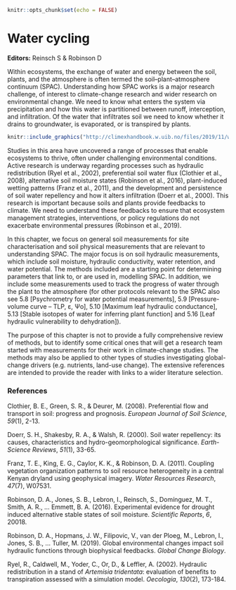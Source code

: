 ``` r
knitr::opts_chunk$set(echo = FALSE)

```


# Water cycling

**Editors:** Reinsch S & Robinson D

Within ecosystems, the exchange of water and energy between the soil, plants, and the atmosphere is often termed the soil–plant–atmosphere continuum (SPAC). Understanding how SPAC works is a major research challenge, of interest to climate-change research and wider research on environmental change. We need to know what enters the system via precipitation and how this water is partitioned between runoff, interception, and infiltration. Of the water that infiltrates soil we need to know whether it drains to groundwater, is evaporated, or is transpired by plants.

```r
knitr::include_graphics("http://climexhandbook.w.uib.no/files/2019/11/waterdrop2-300x221.png")
```
Studies in this area have uncovered a range of processes that enable ecosystems to thrive, often under challenging environmental conditions. Active research is underway regarding processes such as hydraulic redistribution (Ryel et al., 2002), preferential soil water flux (Clothier et al., 2008), alternative soil moisture states (Robinson et al., 2016), plant-induced wetting patterns (Franz et al., 2011), and the development and persistence of soil water repellency and how it alters infiltration (Doerr et al., 2000). This research is important because soils and plants provide feedbacks to climate. We need to understand these feedbacks to ensure that ecosystem management strategies, interventions, or policy regulations do not exacerbate environmental pressures (Robinson et al., 2019).

In this chapter, we focus on general soil measurements for site characterisation and soil physical measurements that are relevant to understanding SPAC. The major focus is on soil hydraulic measurements, which include soil moisture, hydraulic conductivity, water retention, and water potential. The methods included are a starting point for determining parameters that link to, or are used in, modelling SPAC. In addition, we include some measurements used to track the progress of water through the plant to the atmosphere (for other protocols relevant to the SPAC also see 5.8 [Psychrometry for water potential measurements], 5.9 [Pressure-volume curve – TLP, ε, Ψo], 5.10 [Maximum leaf hydraulic conductance], 5.13 [Stable isotopes of water for inferring plant function] and 5.16 [Leaf hydraulic vulnerability to dehydration]).

The purpose of this chapter is not to provide a fully comprehensive review of methods, but to identify some critical ones that will get a research team started with measurements for their work in climate-change studies. The methods may also be applied to other types of studies investigating global-change drivers (e.g. nutrients, land-use change). The extensive references are intended to provide the reader with links to a wider literature selection.

### References

Clothier, B. E., Green, S. R., & Deurer, M. (2008). Preferential flow and transport in soil: progress and prognosis. _European Journal of Soil Science_, _59_(1), 2-13.

Doerr, S. H., Shakesby, R. A., & Walsh, R. (2000). Soil water repellency: its causes, characteristics and hydro-geomorphological significance. _Earth-Science Reviews_, _51_(1), 33-65.

Franz, T. E., King, E. G., Caylor, K. K., & Robinson, D. A. (2011). Coupling vegetation organization patterns to soil resource heterogeneity in a central Kenyan dryland using geophysical imagery. _Water Resources Research_, _47_(7), W07531.

Robinson, D. A., Jones, S. B., Lebron, I., Reinsch, S., Domínguez, M. T., Smith, A. R., ... Emmett, B. A. (2016). Experimental evidence for drought induced alternative stable states of soil moisture. _Scientific Reports_, _6_, 20018.

Robinson, D. A., Hopmans, J. W., Filipovic, V., van der Ploeg, M., Lebron, I., Jones, S. B., … Tuller, M. (2019). Global environmental changes impact soil hydraulic functions through biophysical feedbacks. _Global Change Biology_.

Ryel, R., Caldwell, M., Yoder, C., Or, D., & Leffler, A. (2002). Hydraulic redistribution in a stand of _Artemisia tridentata_: evaluation of benefits to transpiration assessed with a simulation model. _Oecologia_, _130_(2), 173-184.
